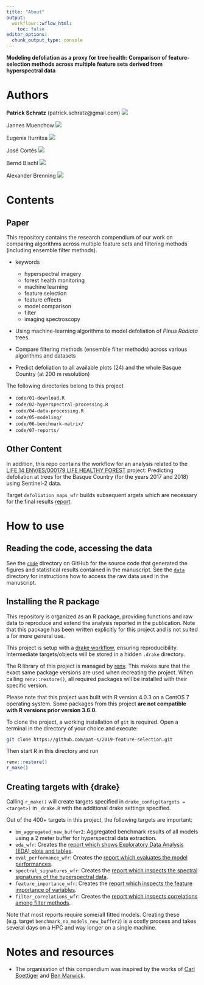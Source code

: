 ```yaml
---
title: "About"
output:
  workflowr::wflow_html:
    toc: false
editor_options:
  chunk_output_type: console
---
```


**Modeling defoliation as a proxy for tree health: Comparison of feature-selection methods across multiple feature sets derived from hyperspectral data**

# Authors

**Patrick Schratz** (patrick.schratz@gmail.com) [![](https://orcid.org/sites/default/files/images/orcid_16x16.png)](http://orcid.org/0000-0003-0748-6624)

Jannes Muenchow [![](https://orcid.org/sites/default/files/images/orcid_16x16.png)](http://orcid.org/0000-0001-7834-4717)

Eugenia Iturritxa [![](https://orcid.org/sites/default/files/images/orcid_16x16.png)](https://orcid.org/0000-0002-0577-3315)

José Cortés [![](https://orcid.org/sites/default/files/images/orcid_16x16.png)](http://orcid.org/0000-0003-2567-8689)

Bernd Bischl [![](https://orcid.org/sites/default/files/images/orcid_16x16.png)](http://orcid.org/0000-0001-6002-6980)

Alexander Brenning [![](https://orcid.org/sites/default/files/images/orcid_16x16.png)](http://orcid.org/0000-0001-6640-679X)

# Contents

## Paper

This repository contains the research compendium of our work on comparing algorithms across multiple feature sets and filtering methods (including ensemble filter methods).

- keywords

  - hyperspectral imagery
  - forest health monitoring
  - machine learning
  - feature selection
  - feature effects
  - model comparison
  - filter
  - imaging spectroscopy

- Using machine-learning algorithms to model defoliation of _Pinus Radiata_ trees.

- Compare filtering methods (ensemble filter methods) across various algorithms and datasets

- Predict defoliation to all available plots (24) and the whole Basque Country (at 200 m resolution)

The following directories belong to this project

- `code/01-download.R`
- `code/02-hyperspectral-processing.R`
- `code/04-data-processing.R`
- `code/05-modeling/`
- `code/06-benchmark-matrix/`
- `code/07-reports/`

## Other Content

In addition, this repo contains the workflow for an analysis related to the [LIFE 14 ENV/ES/000179 LIFE HEALTHY FOREST](http://www.lifehealthyforest.com/) project: Predicting defoliation at trees for the Basque Country (for the years 2017 and 2018) using Sentinel-2 data.

Target `defoliation_maps_wfr` builds subsequent argets which are necessary for the final results [report](https://pat-s.github.io/2019-feature-selection/report-defoliation.html).

# How to use

## Reading the code, accessing the data

See the [`code`](https://github.com/pat-s/paper_hyperspectral/tree/master/analysis) directory on GitHub for the source code that generated the figures and statistical results contained in the manuscript.
See the [`data`](https://github.com/pat-s/paper_hyperspectral/tree/master/analysis/data) directory for instructions how to access the raw data used in the manuscript.

## Installing the R package

This repository is organized as an R package, providing functions and raw data to reproduce and extend the analysis reported in the publication.
Note that this package has been written explicitly for this project and is not suited a for more general use.

This project is setup with a [drake workflow](https://github.com/ropensci/drake), ensuring reproducibility.
Intermediate targets/objects will be stored in a hidden `.drake` directory.

The R library of this project is managed by [renv](https://rstudio.github.io/renv/index.html).
This makes sure that the exact same package versions are used when recreating the project.
When calling `renv::restore()`, all required packages will be installed with their specific version.

Please note that this project was built with R version 4.0.3 on a CentOS 7 operating system.
Some packages from this project **are not compatible with R versions prior version 3.6.0.**

To clone the project, a working installation of `git` is required.
Open a terminal in the directory of your choice and execute:

```sh
git clone https://github.com/pat-s/2019-feature-selection.git
```

Then start R in this directory and run

```r
renv::restore()
r_make()
```

## Creating targets with {drake}

Calling `r_make()` will create targets specified in `drake_config(targets = <target>)` in `_drake.R` with the additional drake settings specified.

Out of the 400+ targets in this project, the following targets are important:

-   `bm_aggregated_new_buffer2`: Aggregated benchmark results of all models using a 2 meter buffer for hyperspectral data extraction.
-   `eda_wfr`: Creates the [report which shows Exploratory Data Analysis (EDA) plots and tables](https://pat-s.github.io/2019-feature-selection/eda.html).
-   `eval_performance_wfr`: Creates the [report which evaluates the model performances](https://pat-s.github.io/2019-feature-selection/eval-performance.html).
-   `spectral_signatures_wfr`: Creates the [report which inspects the spectral signatures of the hyperspectral data](https://pat-s.github.io/2019-feature-selection/spectral-signatures.html).
-   `feature_importance_wfr`: Creates the [report which inspects the feature importance of variables](https://pat-s.github.io/2019-feature-selection/feature-importance.html).
-   `filter_correlations_wfr`: Creates the [report which inspects correlations among filter methods](https://pat-s.github.io/2019-feature-selection/feature-importance.html).

Note that most reports require some/all fitted models.
Creating these (e.g. target `benchmark_no_models_new_buffer2`) is a costly process and takes several days on a HPC and way longer on a single machine.

# Notes and resources

* The organisation of this compendium was inspired by the works of [Carl Boettiger](http://www.carlboettiger.info/) and [Ben Marwick](https://github.com/benmarwick).
